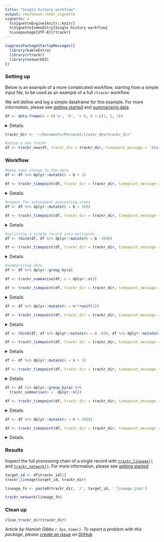 ```yaml
---
title: "Single history workflow"
output: rmarkdown::html_vignette
vignette: >
  %\VignetteEngine{knitr::knitr}
  %\VignetteIndexEntry{Single history workflow}
  %\usepackage[UTF-8]{rtrackr}
---
```


```r
suppressPackageStartupMessages({
  library(kableExtra)
  library(rtrackr)
  library(networkD3)
})
```

### Setting up
Below is an example of a more complicated workflow, starting from a simple input file, to be used as an example of a full `rtrackr` workflow.

We will define and log a simple dataframe for this example. For more information, please see [getting started](https://hamishgibbs.github.io/rtrackr/articles/getting_started.html) and [summarising data](https://hamishgibbs.github.io/rtrackr/articles/summarising_data.html).

```r
df <- data.frame(a = c('a', 'b', 'c'), b = c(1, 2, 3))
```
<details><summary>Details</summary>
```r
kable(df) %>%
  kable_styling(bootstrap_options = c("striped", "hover", "condensed"))
```
</details>
```r
trackr_dir <- '~/Documents/Personal/trackr_dev/trackr_dir'

#setup a new trackr
df <- trackr_new(df, trackr_dir = trackr_dir, timepoint_message = 'Start', suppress_success = TRUE)

```

### Workflow

```r
#make some change to the data 
df <- df %>% dplyr::mutate(b = b + 1)

df <- trackr_timepoint(df, trackr_dir = trackr_dir, timepoint_message = 'Change point #1', suppress_success = TRUE)
```
<details><summary>Details</summary>
```r
kable(df) %>%
  kable_styling(bootstrap_options = c("striped", "hover", "condensed"))
```
</details>
```r

#repeat for subsequent processing steps
df <- df %>% dplyr::mutate(b = b + 300)

df <- trackr_timepoint(df, trackr_dir = trackr_dir, timepoint_message = 'Change point #2', suppress_success = TRUE)
```
<details><summary>Details</summary>
```r
kable(df) %>%
  kable_styling(bootstrap_options = c("striped", "hover", "condensed"))
```
</details>
```r
#splitting a single record into multiples
df <- rbind(df, df %>% dplyr::mutate(b = b -300))

df <- trackr_timepoint(df, trackr_dir = trackr_dir, timepoint_message = 'Dividing rows', suppress_success = TRUE)
```
<details><summary>Details</summary>
```r
kable(df) %>%
  kable_styling(bootstrap_options = c("striped", "hover", "condensed"))
```
</details>
```r
#summarising data
df <- df %>% dplyr::group_by(a)

df <- trackr_summarise(df, n = dplyr::n())

df <- trackr_timepoint(df, trackr_dir = trackr_dir, timepoint_message = 'Summarising rows', suppress_success = TRUE)
```
<details><summary>Details</summary>
```r
kable(df) %>%
  kable_styling(bootstrap_options = c("striped", "hover", "condensed"))
```
</details>
```r
df <- df %>% dplyr::mutate(n = n**runif(3))

df <- trackr_timepoint(df, trackr_dir = trackr_dir, timepoint_message = 'Further Processing', suppress_success = TRUE)
```
<details><summary>Details</summary>
```r
kable(df) %>%
  kable_styling(bootstrap_options = c("striped", "hover", "condensed"))
```
</details>
```r
df <- rbind(df, df %>% dplyr::mutate(n = n -60), df %>% dplyr::mutate(n = n * 2), df %>% dplyr::mutate(n = n * 56))

df <- trackr_timepoint(df, trackr_dir = trackr_dir, timepoint_message = 'Really messing with things', suppress_success = TRUE)
```
<details><summary>Details</summary>
```r
kable(df) %>%
  kable_styling(bootstrap_options = c("striped", "hover", "condensed"))
```
</details>
```r
df <- df %>% dplyr::mutate(n = n + 1)

df <- trackr_timepoint(df, trackr_dir = trackr_dir, timepoint_message = 'added 1', suppress_success = TRUE)
```
<details><summary>Details</summary>
```r
kable(df) %>%
  kable_styling(bootstrap_options = c("striped", "hover", "condensed"))
```
</details>
```r
df <- df %>% dplyr::group_by(a) %>% 
  trackr_summarise(n =  dplyr::n())

df <- trackr_timepoint(df, trackr_dir = trackr_dir, timepoint_message = 'grouped', suppress_success = TRUE)
```
<details><summary>Details</summary>
```r
kable(df) %>%
  kable_styling(bootstrap_options = c("striped", "hover", "condensed"))
```
</details>
```r
df <- df %>% dplyr::mutate(n = n + 2000)

df <- trackr_timepoint(df, trackr_dir = trackr_dir, timepoint_message = 'added 2000', suppress_success = TRUE)
```
<details><summary>Details</summary>
```r
kable(df) %>%
  kable_styling(bootstrap_options = c("striped", "hover", "condensed"))
```
</details>

### Results
Inspect the full processing chain of a single record with [`trackr_lineage()`](https://hamishgibbs.github.io/rtrackr/reference/trackr_lineage.html) and [`trackr_network()`](https://hamishgibbs.github.io/rtrackr/reference/trackr_network.html). For more information, please see [getting started](https://hamishgibbs.github.io/rtrackr/articles/getting_started.html).

```r
target_id <- df$trackr_id[1]
trackr_lineage(target_id, trackr_dir)

lineage_fn <- paste0(trackr_dir, '/', target_id, '_lineage.json')

trackr_network(lineage_fn)
```

### Clean up
```r
clean_trackr_dir(trackr_dir)
```

*Article by Hamish Gibbs `r Sys.time()`. To report a problem with this package, please [create an issue](https://github.com/hamishgibbs/rtrackr/issues) on [GitHub](https://github.com/hamishgibbs/rtrackr).*